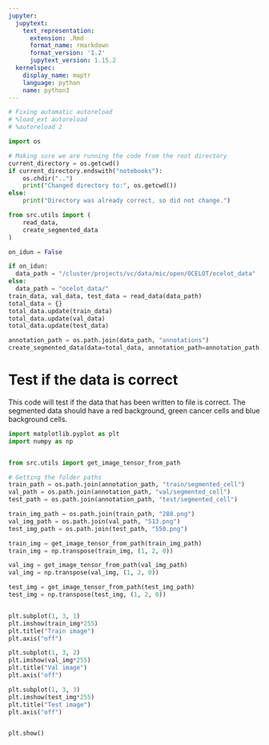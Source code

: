 ```yaml
---
jupyter:
  jupytext:
    text_representation:
      extension: .Rmd
      format_name: rmarkdown
      format_version: '1.2'
      jupytext_version: 1.15.2
  kernelspec:
    display_name: maptr
    language: python
    name: python3
---
```


```python
# Fixing automatic autoreload
# %load_ext autoreload
# %autoreload 2
```

```python
import os 

# Making sure we are running the code from the root directory
current_directory = os.getcwd()
if current_directory.endswith("notebooks"):
    os.chdir("..")
    print("Changed directory to:", os.getcwd())
else:
    print("Directory was already correct, so did not change.")
```

```python
from src.utils import (
    read_data, 
    create_segmented_data
)
```

```python
on_idun = False

if on_idun:
  data_path = "/cluster/projects/vc/data/mic/open/OCELOT/ocelot_data"
else: 
  data_path = "ocelot_data/"
train_data, val_data, test_data = read_data(data_path)
total_data = {}
total_data.update(train_data)
total_data.update(val_data)
total_data.update(test_data)
```

```python
annotation_path = os.path.join(data_path, "annotations")
create_segmented_data(data=total_data, annotation_path=annotation_path)
```

# Test if the data is correct
This code will test if the data that has been written to file is correct. 
The segmented data should have a red background, green cancer cells and 
blue background cells. 

```python
import matplotlib.pyplot as plt
import numpy as np


from src.utils import get_image_tensor_from_path

# Getting the folder paths
train_path = os.path.join(annotation_path, "train/segmented_cell")
val_path = os.path.join(annotation_path, "val/segmented_cell")
test_path = os.path.join(annotation_path, "test/segmented_cell")

train_img_path = os.path.join(train_path, "288.png")
val_img_path = os.path.join(val_path, "513.png")
test_img_path = os.path.join(test_path, "550.png")

train_img = get_image_tensor_from_path(train_img_path)
train_img = np.transpose(train_img, (1, 2, 0))

val_img = get_image_tensor_from_path(val_img_path)
val_img = np.transpose(val_img, (1, 2, 0))

test_img = get_image_tensor_from_path(test_img_path)
test_img = np.transpose(test_img, (1, 2, 0))


plt.subplot(1, 3, 1)
plt.imshow(train_img*255)
plt.title("Train image")
plt.axis("off")

plt.subplot(1, 3, 2)
plt.imshow(val_img*255)
plt.title("Val image")
plt.axis("off")

plt.subplot(1, 3, 3)
plt.imshow(test_img*255)
plt.title("Test image")
plt.axis("off")


plt.show()

```
